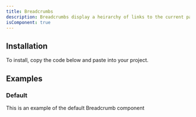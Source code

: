 ```yaml
---
title: Breadcrumbs
description: Breadcrumbs display a heirarchy of links to the current page or resource in an application.
isComponent: true
---
```


## Installation

To install, copy the code below and paste into your project.

<ComponentSource src="../../packages/ui/src/breadcrumbs.tsx" />

## Examples

### Default

This is an example of the default Breadcrumb component

<ComponentExample name="breadcrumbs" story="default" />
